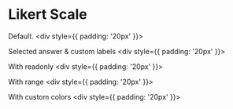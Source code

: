 

<Meta title="core|Components/Likert Scale" component={LikertScale} />

# Likert Scale

Default.
<Preview>
  <Story name="with defaults">
    <div style={{ padding: '20px' }}>
      <LikertScale id="1"/>
    </div>
  </Story>
</Preview>

Selected answer & custom labels
<Preview>
  <Story name="selected answer & custom labels">
    <div style={{ padding: '20px' }}>
      <LikertScale id="1" selectedAnswer="6" minValueText="Meh." maxValueText="OH YEAH!" />
    </div>
  </Story>
</Preview>

With readonly
<Preview>
  <Story name="with readonly">
    <div style={{ padding: '20px' }}>
      <LikertScale id="1" selectedAnswer="8" readonly />
    </div>
  </Story>
</Preview>

With range
<Preview>
  <Story name="with range">
    <div style={{ padding: '20px' }}>
      <LikertScale id="1" minValue="1" maxValue="5" selectedAnswer="2" />
    </div>
  </Story>
</Preview>

With custom colors
<Preview>
  <Story name="with custom colors">
    <div style={{ padding: '20px' }}>
      <LikertScale id="1"
        baseRgbColor="150, 50, 53"
        darkTextRgbColor="100, 1, 1"
        lightTextRgbColor="230, 230, 230"
        selectedAnswer="10" />
    </div>
  </Story>
</Preview>
